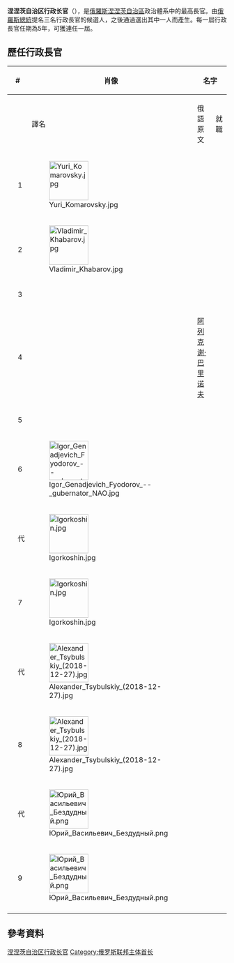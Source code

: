 {{Expand Russian|Губернатор Ненецкого автономного округа}}
{{Infobox political post
|post            = 行政长官
|body            = 涅涅茨自治区
|nativename      =
|insignia        = Coat of arms of Nenets Autonomous Okrug.svg
|insigniasize    = 100px
|insigniacaption = 
|department      =
|image           = Юрий Васильевич Бездудный.png
|alt             = 
|incumbent       = {{link-ru|尤里·瓦西里耶维奇·别兹杜德内|Бездудный, Юрий Васильевич|尤里·别兹杜德内}}
|incumbentsince  = 2020年4月2日
|residence       = 俄羅斯[[涅涅茨自治区|涅涅茨自治区]][[纳里扬马尔|纳里扬马尔]]斯米多维奇街20号
|nominator       = [[俄羅斯總統|俄羅斯總統]]（提名三名候選人）
|nominatorpost   =
|appointer       = {{link-en|涅涅茨自治區代表大會|Assembly of Deputies of the Nenets Autonomous Okrug}}（自候選人中選出一人）
|appointerpost   = 
|termlength      = 5年，可連任一屆
|inaugural       = {{link-en|尤里·弗拉基米罗维奇·科马罗夫斯基|Yury Komarovsky|尤里·科马罗夫斯基}}
|formation       = 1991年11月30日
|last            =
|abolished       =
|succession      = 
|deputy          = 
|salary          = 
|website         = 
}}
'''涅涅茨自治区行政长官'''（{{lang-ru|Губернатор Ненецкого автономного округа}}），是[[俄羅斯|俄羅斯]][[涅涅茨自治區|涅涅茨自治區]]政治體系中的最高長官。由[[俄羅斯總統|俄羅斯總統]]提名三名行政長官的候選人，之後通過{{link-en|涅涅茨自治區代表大會|Assembly of Deputies of the Nenets Autonomous Okrug}}選出其中一人而產生。每一屆行政長官任期為5年，可獲連任一屆。


==歷任行政長官==
{| class="wikitable" style="margin-bottom: 10px;"
! colspan="2"|# 
! rowspan="2"|肖像
! colspan="2"|名字
! colspan="2"|任期
! rowspan="2"|政黨
|-
!
!
! 譯名
! 俄語原文
! 就職 
! 離職 
|- 
| style="background:{{Party meta/color/無黨籍}};"|
| 1 
| [[File:Yuri_Komarovsky.jpg|90px]] 
| {{link-en|尤里·弗拉基米罗维奇·科马罗夫斯基|Yury Komarovsky|尤里·科马罗夫斯基}}
| {{lang|ru|Юрий Комаровский}}
| 1991年11月30日
| 1996年2月22日
| [[無黨籍|無黨籍]]
|- 
| style="background:{{Party meta/color/統一俄羅斯黨}};"|
| 2
| [[File:Vladimir_Khabarov.jpg|90px]] 
| {{link-ru|弗拉基米尔·维克托罗维奇·哈巴罗夫|Хабаров, Владимир Викторович|弗拉基米尔·哈巴罗夫}}
| {{lang|ru|Владимир Хабаров}}
| 1996年3月21日
| 1996年12月25日
| [[統一俄羅斯|統一俄羅斯]]
|- 
| style="background:{{Party meta/color/無黨籍}};"|
| 3
| 
| {{link-ru|弗拉基米尔·雅科夫列维奇·布托夫|Бутов, Владимир Яковлевич|弗拉基米尔·布托夫}}
| {{lang|ru|Владимир Бутов}}
| 1996年12月13日
| 2005年2月17日
| [[無黨籍|無黨籍]]
|- 
| style="background:{{Party meta/color/無黨籍}};"|
| 4
| 
| [[阿列克谢·维克托罗维奇·巴里诺夫|阿列克谢·巴里诺夫]]
| {{lang|ru|Алексей Баринов}}
| 2005年2月6日
| 2006年7月21日<ref>2006年5月23日被捕，同年7月21日被免職。</ref>
| [[無黨籍|無黨籍]]
|- 
| style="background:{{Party meta/color/無黨籍}};"|
| 5
| 
| {{link-ru|瓦列里·尼古拉耶维奇·波塔彭科|Потапенко, Валерий Николаевич|瓦列里·波塔彭科}}
| {{lang|ru|Валерий Потапенко}}
| 2006年6月2日
| 2009年2月16日
| [[無黨籍|無黨籍]]
|- 
| style="background:{{Party meta/color/統一俄羅斯黨}};"|
| 6
| [[File:Igor_Genadjevich_Fyodorov_--_gubernator_NAO.jpg|90px]] 
| {{link-ru|伊戈尔·根纳季耶维奇·费奥多罗夫|Фёдоров, Игорь Геннадьевич|伊戈尔·费奥多罗夫}}
| {{lang|ru|Игорь Фёдоров}}
| 2009年2月24日
| 2014年2月22日
| [[統一俄羅斯|統一俄羅斯]]
|- bgcolor="#E6E6AA" 
| style="background:{{Party meta/color/統一俄羅斯黨}};"|
| 代
| [[File:Igorkoshin.jpg|90px]] 
| {{link-en|伊戈尔·维克托罗维奇·科申|Igor Koshin|伊戈尔·科申}}
| {{lang|ru|Игорь Кошин}}
| 2014年2月22日
| 2014年9月20日
| [[統一俄羅斯|統一俄羅斯]]
|- 
| style="background:{{Party meta/color/統一俄羅斯黨}};"|
| 7
| [[File:Igorkoshin.jpg|90px]] 
| {{link-en|伊戈尔·维克托罗维奇·科申|Igor Koshin|伊戈尔·科申}}
| {{lang|ru|Игорь Кошин}}
| 2014年9月20日
| 2017年9月28日
| [[統一俄羅斯|統一俄羅斯]]
|- bgcolor="#E6E6AA"  
| style="background:{{Party meta/color/統一俄羅斯黨}};"|
| 代
| [[File:Alexander_Tsybulskiy_(2018-12-27).jpg|90px]] 
| {{link-en|亚历山大·维塔利耶维奇·齐布利斯基|Alexander Tsybulsky|亚历山大·齐布利斯基}}
| {{lang|ru|Александр Цыбульский}}
| 2017年9月28日
| 2018年10月1日
| [[統一俄羅斯|統一俄羅斯]]
|- 
| style="background:{{Party meta/color/統一俄羅斯黨}};"|
| 8
| [[File:Alexander_Tsybulskiy_(2018-12-27).jpg|90px]] 
| {{link-en|亚历山大·维塔利耶维奇·齐布利斯基|Alexander Tsybulsky|亚历山大·齐布利斯基}}
| {{lang|ru|Александр Цыбульский}}
| 2018年10月1日
| 2020年4月2日
| [[統一俄羅斯|統一俄羅斯]]
|- bgcolor="#E6E6AA"  
| style="background:{{Party meta/color/無黨籍}};"|
| 代
| [[File:Юрий_Васильевич_Бездудный.png|90px]] 
| {{link-ru|尤里·瓦西里耶维奇·别兹杜德内|Бездудный, Юрий Васильевич|尤里·别兹杜德内}}
| {{lang|ru|Юрий Бездудный}}
| 2020年4月2日
| 2020年9月13日
| [[無黨籍|無黨籍]]
|- 
| style="background:{{Party meta/color/無黨籍}};"|
| 9
| [[File:Юрий_Васильевич_Бездудный.png|90px]] 
| {{link-ru|尤里·瓦西里耶维奇·别兹杜德内|Бездудный, Юрий Васильевич|尤里·别兹杜德内}}
| {{lang|ru|Юрий Бездудный}}
| 2020年9月13日
| ''现任''
| [[無黨籍|無黨籍]]
|- 
|}

==參考資料==
{{reflist}}

{{俄罗斯联邦主体首长}}
[[Category:涅涅茨自治区行政长官|]]
[[Category:俄罗斯联邦主体首长|Category:俄罗斯联邦主体首长]]